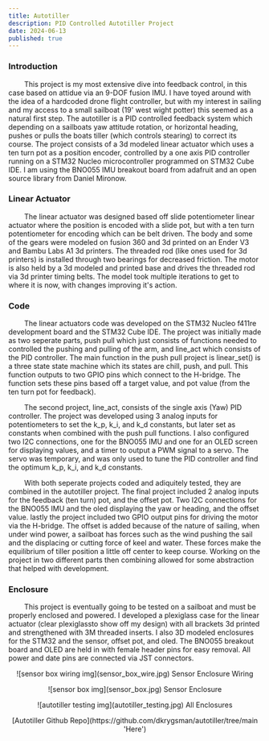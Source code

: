 ```yaml
---
title: Autotiller
description: PID Controlled Autotiller Project
date: 2024-06-13
published: true
---
```

 
 ### Introduction 

&nbsp;&nbsp;&nbsp;&nbsp;&nbsp;&nbsp;&nbsp;&nbsp;This project is my most extensive dive into feedback control, in this case based on attidue via an 9-DOF fusion IMU. I have toyed around with the idea of a hardcoded drone flight controller, but with my interest in sailing and my access to a small sailboat (19' west wight potter) this seemed as a natural first step. The autotiller is a PID controlled feedback system which depending on a sailboats yaw attitude rotation, or horizontal heading, pushes or pulls the boats tiller (which controls stearing) to correct its course. The project consists of a 3d modeled linear actuator which uses a ten turn pot as a position encoder, controlled by a one axis PID controller running on a STM32 Nucleo microcontroller programmed on STM32 Cube IDE. I am using the BNO055 IMU breakout board from adafruit and an open source library from Daniel Mironow. 

### Linear Actuator 

&nbsp;&nbsp;&nbsp;&nbsp;&nbsp;&nbsp;&nbsp;&nbsp;The linear actuator was designed based off slide potentiometer linear actuator where the position is encoded with a slide pot, but with a ten turn potentiometer for encoding which can be belt driven. The body and some of the gears were modeled on fusion 360 and 3d printed on an Ender V3 and Bambu Labs A1 3d printers. The threaded rod (like ones used for 3d printers) is installed through two bearings for decreased friction. The motor is also held by a 3d modeled and printed base and drives the threaded rod via 3d printer timing belts. The model took multiple iterations to get to where it is now, with changes improving it's action. 

### Code

&nbsp;&nbsp;&nbsp;&nbsp;&nbsp;&nbsp;&nbsp;&nbsp;The linear actuators code was developed on the STM32 Nucleo f411re development board and the STM32 Cube IDE. The project was initially made as two seperate parts, push pull which just consists of functions needed to controlled the pushing and pulling of the arm, and line_act which consists of the PID controller. The main function in the push pull project is linear_set() is a three state state machine which its states are chill, push, and pull. This function outputs to two GPIO pins which connect to the H-bridge. The function sets these pins based off a target value, and pot value (from the ten turn pot for feedback).  

&nbsp;&nbsp;&nbsp;&nbsp;&nbsp;&nbsp;&nbsp;&nbsp;The second project, line_act, consists of the single axis (Yaw) PID controller. The project was developed using 3 analog inputs for potentiometers to set the k_p, k_i, and k_d constants, but later set as constants when combined with the push pull functions. I also configured two I2C connections, one for the BNO055 IMU and one for an OLED screen for displaying values, and a timer to output a PWM signal to a servo. The servo was temporary, and was only used to tune the PID controller and find the optimum k_p, k_i, and k_d constants.  

&nbsp;&nbsp;&nbsp;&nbsp;&nbsp;&nbsp;&nbsp;&nbsp;With both seperate projects coded and adiquitely tested, they are combined in the autotiller project. The final project included 2 analog inputs for the feedback (ten turn) pot, and the offset pot. Two I2C connections for the BNO055 IMU and the oled displaying the yaw or heading, and the offset value. lastly the project included two GPIO output pins for driving the motor via the H-bridge. The offset is added because of the nature of sailing, when under wind power, a sailboat has forces such as the wind pushing the sail and the displacing or cutting force of keel and water. These forces make the equilibrium of tiller position a little off center to keep course. Working on the project in two different parts then combining allowed for some abstraction that helped with development. 

### Enclosure

&nbsp;&nbsp;&nbsp;&nbsp;&nbsp;&nbsp;&nbsp;&nbsp;This project is eventually going to be tested on a sailboat and must be properly enclosed and powered. I developed a plexiglass case for the linear actuator (clear plexiglassto show off my design) with all brackets 3d printed and strengthened with 3M threaded inserts. I also 3D modeled enclosures for the STM32 and the sensor, offset pot, and oled. The BNO055 breakout board and OLED are held in with female header pins for easy removal. All power and date pins are connected via JST connectors. 

<p align="center">
    ![sensor box wiring img](sensor_box_wire.jpg)
    Sensor Enclosure Wiring
</p>

<p align="center">
    ![sensor box img](sensor_box.jpg)
    Sensor Enclosure
</p>

<p align="center">
    ![autotiller testing img](autotiller_testing.jpg)
    All Enclosures 
</p>

<p align="center">
    [Autotiller Github Repo](https://github.com/dkrygsman/autotiller/tree/main 'Here')
</p>

